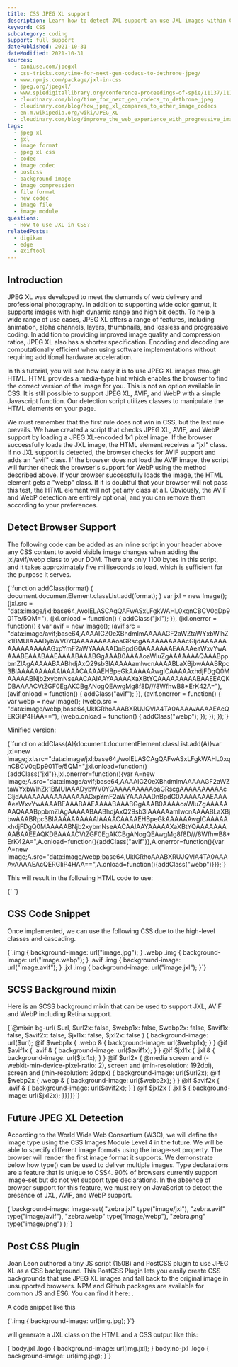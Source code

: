 ```yaml
---
title: CSS JPEG XL support
description: Learn how to detect JXL support an use JXL images within CSS, like for background images.
keyword: CSS
subcategory: coding
support: full support
datePublished: 2021-10-31
dateModified: 2021-10-31
sources:
  - caniuse.com/jpegxl
  - css-tricks.com/time-for-next-gen-codecs-to-dethrone-jpeg/
  - www.npmjs.com/package/jxl-in-css
  - jpeg.org/jpegxl/
  - www.spiedigitallibrary.org/conference-proceedings-of-spie/11137/111370K/JPEG-XL-next-generation-image-compression-architecture-and-coding-tools/10.1117/12.2529237.full?SSO=1
  - cloudinary.com/blog/time_for_next_gen_codecs_to_dethrone_jpeg
  - cloudinary.com/blog/how_jpeg_xl_compares_to_other_image_codecs
  - en.m.wikipedia.org/wiki/JPEG_XL
  - cloudinary.com/blog/improve_the_web_experience_with_progressive_image_decoding
tags:
  - jpeg xl
  - jxl
  - image format
  - jpeg xl css
  - codec
  - image codec
  - postcss
  - background image
  - image compression
  - file format
  - new codec
  - image file
  - image module
questions:
  - How to use JXL in CSS?
relatedPosts:
  - digikam
  - edge
  - exiftool
---
```


## Introduction

JPEG XL was developed to meet the demands of web delivery and professional photography. In addition to supporting wide color gamut, it supports images with high dynamic range and high bit depth. To help a wide range of use cases, JPEG XL offers a range of features, including animation, alpha channels, layers, thumbnails, and lossless and progressive coding. In addition to providing improved image quality and compression ratios, JPEG XL also has a shorter specification. Encoding and decoding are computationally efficient when using software implementations without requiring additional hardware acceleration.

In this tutorial, you will see how easy it is to use JPEG XL images through HTML. HTML provides a media-type hint which enables the browser to find the correct version of the image for you. This is not an option available in CSS. It is still possible to support JPEG XL, AVIF, and WebP with a simple Javascript function. Our detection script utilizes classes to manipulate the HTML elements on your page.

We must remember that the first rule does not win in CSS, but the last rule prevails. We have created a script that checks JPEG XL, AVIF, and WebP support by loading a JPEG XL-encoded 1x1 pixel image. If the browser successfully loads the JXL image, the HTML element receives a "jxl" class. If no JXL support is detected, the browser checks for AVIF support and adds an "avif" class. If the browser does not load the AVIF image, the script will further check the browser's support for WebP using the method described above. If your browser successfully loads the image, the HTML element gets a "webp" class. If it is doubtful that your browser will not pass this test, the HTML element will not get any class at all. Obviously, the AVIF and WebP detection are entirely optional, and you can remove them according to your preferences.

## Detect Browser Support

The following code can be added as an inline script in your header above any CSS content to avoid visible image changes when adding the jxl/avif/webp class to your DOM. There are only 1100 bytes in this script, and it takes approximately five milliseconds to load, which is sufficient for the purpose it serves.

<Syntax language="javascript">
  {`function addClass(format) {
    document.documentElement.classList.add(format);
}
var jxl = new Image();
(jxl.src =
    "data:image/jxl;base64,/woIELASCAgQAFwASxLFgkWAHL0xqnCBCV0qDp901Te/5QM="),
(jxl.onload = function() {
    addClass("jxl");
}),
(jxl.onerror = function() {
    var avif = new Image();
    (avif.src =
        "data:image/avif;base64,AAAAIGZ0eXBhdmlmAAAAAGF2aWZtaWYxbWlhZk1BMUIAAADybWV0YQAAAAAAAAAoaGRscgAAAAAAAAAAcGljdAAAAAAAAAAAAAAAAGxpYmF2aWYAAAAADnBpdG0AAAAAAAEAAAAeaWxvYwAAAABEAAABAAEAAAABAAABGgAAAB0AAAAoaWluZgAAAAAAAQAAABppbmZlAgAAAAABAABhdjAxQ29sb3IAAAAAamlwcnAAAABLaXBjbwAAABRpc3BlAAAAAAAAAAIAAAACAAAAEHBpeGkAAAAAAwgICAAAAAxhdjFDgQ0MAAAAABNjb2xybmNseAACAAIAAYAAAAAXaXBtYQAAAAAAAAABAAEEAQKDBAAAACVtZGF0EgAKCBgANogQEAwgMg8f8D///8WfhwB8+ErK42A="),
    (avif.onload = function() {
        addClass("avif");
    }),
    (avif.onerror = function() {
        var webp = new Image();
        (webp.src =
            "data:image/webp;base64,UklGRhoAAABXRUJQVlA4TA0AAAAvAAAAEAcQERGIiP4HAA=="),
        (webp.onload = function() {
            addClass("webp");
        });
    });
});`}
</Syntax>

Minified version:

<Syntax language="javascript">
  {`function addClass(A){document.documentElement.classList.add(A)}var jxl=new Image;jxl.src="data:image/jxl;base64,/woIELASCAgQAFwASxLFgkWAHL0xqnCBCV0qDp901Te/5QM=",jxl.onload=function(){addClass("jxl")},jxl.onerror=function(){var A=new Image;A.src="data:image/avif;base64,AAAAIGZ0eXBhdmlmAAAAAGF2aWZtaWYxbWlhZk1BMUIAAADybWV0YQAAAAAAAAAoaGRscgAAAAAAAAAAcGljdAAAAAAAAAAAAAAAAGxpYmF2aWYAAAAADnBpdG0AAAAAAAEAAAAeaWxvYwAAAABEAAABAAEAAAABAAABGgAAAB0AAAAoaWluZgAAAAAAAQAAABppbmZlAgAAAAABAABhdjAxQ29sb3IAAAAAamlwcnAAAABLaXBjbwAAABRpc3BlAAAAAAAAAAIAAAACAAAAEHBpeGkAAAAAAwgICAAAAAxhdjFDgQ0MAAAAABNjb2xybmNseAACAAIAAYAAAAAXaXBtYQAAAAAAAAABAAEEAQKDBAAAACVtZGF0EgAKCBgANogQEAwgMg8f8D///8WfhwB8+ErK42A=",A.onload=function(){addClass("avif")},A.onerror=function(){var A=new Image;A.src="data:image/webp;base64,UklGRhoAAABXRUJQVlA4TA0AAAAvAAAAEAcQERGIiP4HAA==",A.onload=function(){addClass("webp")}}};`}
</Syntax>

This will result in the following HTML code to use:

<Syntax language="html">
  {`<html></html> <!-- no class at all, you have to use jpg (oh god)-->
<html class="webp"></html> <!-- you can use webp -->
<html class="avif"></html> <!-- you can use avif -->
<html class="jxl"></html> <!-- you can use jxl (yeah!) -->`}
</Syntax>

## CSS Code Snippet

Once implemented, we can use the following CSS due to the high-level classes and cascading.

<Syntax language="css">
  {`.img {
  background-image: url("image.jpg");
}
.webp .img {
  background-image: url("image.webp");
}
.avif .img {
  background-image: url("image.avif");
}
.jxl .img {
  background-image: url("image.jxl");
}`}
</Syntax>

## SCSS Background mixin

Here is an SCSS background mixin that can be used to support JXL, AVIF and WebP including Retina support.

<Syntax language="scss">
  {`@mixin bg-url(
  $url,
  $url2x: false,
  $webp1x: false,
  $webp2x: false,
  $avif1x: false,
  $avif2x: false,
  $jxl1x: false,
  $jxl2x: false
) {
  background-image: url($url);
  @if $webp1x {
    .webp & {
      background-image: url($webp1x);
    }
  }
  @if $avif1x {
    .avif & {
      background-image: url($avif1x);
    }
  }
  @if $jxl1x {
    .jxl & {
      background-image: url($jxl1x);
    }
  }
@if $url2x {
    @media screen and (-webkit-min-device-pixel-ratio: 2),
      screen and (min-resolution: 192dpi),
      screen and (min-resolution: 2dppx) {
      background-image: url($url2x);
@if $webp2x {
        .webp & {
          background-image: url($webp2x);
}
}
@if $avif2x {
        .avif & {
          background-image: url($avif2x);
}
}
@if $jxl2x {
        .jxl & {
          background-image: url($jxl2x);
}}}}}`}
</Syntax>

## Future JPEG XL Detection

According to the World Wide Web Consortium (W3C), we will define the image type using the CSS Images Module Level 4 in the future. We will be able to specify different image formats using the image-set property. The browser will render the first image format it supports. We demonstrate below how type() can be used to deliver multiple images.
Type declarations are a feature that is unique to CSS4. 90% of browsers currently support image-set but do not yet support type declarations. In the absence of browser support for this feature, we must rely on JavaScript to detect the presence of JXL, AVIF, and WebP support.

<Syntax language="css">
  {`background-image:
  image-set(
    "zebra.jxl" type("image/jxl"),
    "zebra.avif" type("image/avif"),
    "zebra.webp" type("image/webp"),
    "zebra.png" type("image/png")
  );`}
</Syntax>

## Post CSS Plugin

Joan Leon authored a tiny JS script (150B) and PostCSS plugin to use JPEG XL as a CSS background. This PostCSS Plugin lets you easily create CSS backgrounds that use JPEG XL images and fall back to the original image in unsupported browsers. NPM and Github packages are available for common JS and ES6. You can find it here: <Link href="github.com/nucliweb/jxl-in-css" text="JXL in CSS PostCSS Plugin by Joan"/>.

A code snippet like this

<Syntax language="css">
  {`.img {
  background-image: url(img.jpg);
}`}
</Syntax>

will generate a JXL class on the HTML and a CSS output like this:

<Syntax language="css">
  {`body.jxl .logo {
  background-image: url(img.jxl);
}
body.no-jxl .logo {
  background-image: url(img.jpg);
}`}
</Syntax>
